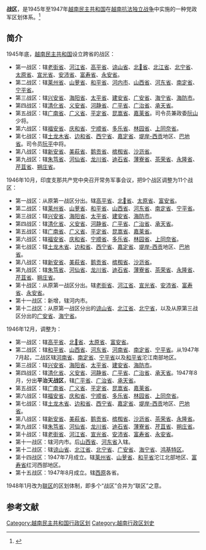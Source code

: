 '''战区'''，是1945年至1947年[[越南民主共和国|越南民主共和国]]在[[越南抗法战争|越南抗法独立战争]]中实施的一种党政军区划体系。<ref>{{Cite journal |last=舒全智 |date=2012 |title=1945～1975年的越南行政区划 |url= |journal=东南亚纵横 |issue=9 |pages=27–33 |issn=1003-2479 |id={{CNKI|DLYZ201209008|CJFD}}. {{NSSD|43727371}} |accessdate=}}</ref>
==简介==
1945年底，[[越南民主共和国|越南民主共和国]]设立跨省的战区：
*第一战区：辖[[老街省|老街省]]、[[河江省|河江省]]、[[高平省|高平省]]、[[谅山省|谅山省]]、[[北𣴓省|北𣴓省]]、[[北江省|北江省]]、[[北宁省|北宁省]]、[[太原省|太原省]]、[[宣光省|宣光省]]、[[安沛省|安沛省]]、[[富寿省|富寿省]]、[[永安省|永安省]]。
*第二战区：辖[[莱州省|莱州省]]、[[山萝省|山萝省]]、[[和平省|和平省]]、[[河内市|河内市]]、[[山西省_(越南)|山西省]]、[[河东省|河东省]]、[[南定省|南定省]]、[[宁平省|宁平省]]。
*第三战区：辖[[兴安省_(越南)|兴安省]]、[[海阳省|海阳省]]、[[太平省|太平省]]、[[建安省|建安省]]、[[广安省|广安省]]、[[海宁省|海宁省]]、[[海防市|海防市]]。
*第四战区：辖[[清化省|清化省]]、[[义安省|义安省]]、[[河静省|河静省]]、[[广平省|广平省]]、[[广治省|广治省]]、[[承天省|承天省]]。
*第五战区：辖[[广南省|广南省]]、[[广义省|广义省]]、[[平定省|平定省]]、[[昆嵩省|昆嵩省]]、[[嘉莱省|嘉莱省]]。司令员兼政委[[阮山|阮山]]少将。
*第六战区：辖[[福安省|福安省]]、[[庆和省|庆和省]]、[[宁顺省|宁顺省]]、[[多乐省|多乐省]]、[[林园省|林园省]]、[[上同奈省|上同奈省]]。
*第七战区：辖[[土龙木省|土龙木省]]、[[边和省|边和省]]、[[西宁省|西宁省]]、[[嘉定省|嘉定省]]、[[堤岸-西贡|堤岸-西贡]]地区、[[巴地省|巴地省]]。司令员[[阮平|阮平]]中将。
*第八战区：辖[[新安省|新安省]]、[[美萩省|美萩省]]、[[鹅贡省|鹅贡省]]、[[槟椥省|槟椥省]]、[[沙沥省|沙沥省]]。
*第九战区：辖[[朱笃省|朱笃省]]、[[河仙省|河仙省]]、[[龙川省|龙川省]]、[[迪石省|迪石省]]、[[薄寮省|薄寮省]]、[[茶荣省|茶荣省]]、[[永隆省|永隆省]]、[[芹苴省|芹苴省]]、[[朔庄省|朔庄省]]。

1946年10月，印度支那共产党中央召开常务军事会议，把9个战区调整为11个战区：
*第一战区：从原第一战区分出。辖[[高平省|高平省]]、[[北𣴓省|北𣴓省]]、[[太原省|太原省]]、[[富安省|富安省]]。
*第二战区：辖[[莱州省|莱州省]]、[[山萝省|山萝省]]、[[和平省|和平省]]、[[山西省_(越南)|山西省]]、[[河东省|河东省]]、[[南定省|南定省]]、[[宁平省|宁平省]]。
*第三战区：辖[[兴安省_(越南)|兴安省]]、[[海阳省|海阳省]]、[[太平省|太平省]]、[[建安省|建安省]]、[[海防市|海防市]]。
*第四战区：辖[[清化省|清化省]]、[[义安省|义安省]]、[[河静省|河静省]]、[[广平省|广平省]]、[[广治省|广治省]]、[[承天省|承天省]]。
*第五战区：辖[[广南省|广南省]]、[[广义省|广义省]]、[[平定省|平定省]]、[[昆嵩省|昆嵩省]]、[[嘉莱省|嘉莱省]]。 
*第六战区：辖[[福安省|福安省]]、[[庆和省|庆和省]]、[[宁顺省|宁顺省]]、[[多乐省|多乐省]]、[[林园省|林园省]]、[[上同奈省|上同奈省]]。
*第七战区：辖[[土龙木省|土龙木省]]、[[边和省|边和省]]、[[西宁省|西宁省]]、[[嘉定省|嘉定省]]、[[堤岸-西贡|堤岸-西贡]]地区、[[巴地省|巴地省]]。 
*第八战区：辖[[新安省|新安省]]、[[美萩省|美萩省]]、[[鹅贡省|鹅贡省]]、[[槟椥省|槟椥省]]、[[沙沥省|沙沥省]]。
*第九战区：辖[[朱笃省|朱笃省]]、[[河仙省|河仙省]]、[[龙川省|龙川省]]、[[迪石省|迪石省]]、[[薄寮省|薄寮省]]、[[茶荣省|茶荣省]]、[[永隆省|永隆省]]、[[芹苴省|芹苴省]]、[[朔庄省|朔庄省]]。
*第十战区：从原第一战区分出。辖[[老街省|老街省]]、[[河江省|河江省]]、[[宣光省|宣光省]]、[[安沛省|安沛省]]、[[富寿省|富寿省]]、[[永安省|永安省]]。
*第十一战区：新增，辖河内市。
*第十二战区：从原第一战区分出的[[谅山省|谅山省]]、[[北江省|北江省]]、[[北宁省|北宁省]]，以及从原第三战区分出的[[广安省|广安省]]、[[海宁省|海宁省]]。

1946年12月，调整为：
*第一战区：辖[[高平省|高平省]]、[[北𣴓省|北𣴓省]]、[[太原省|太原省]]、[[富安省|富安省]]。
*第二战区：辖[[和平省|和平省]]、[[山西省_(越南)|山西省]]、[[河东省|河东省]]、[[河南省_(越南)|河南省]]、[[南定省|南定省]]、[[宁平省|宁平省]]。从1947年7月起，二战区辖[[河南省_(越南)|河南省]]、[[南定省|南定省]]、[[宁平省|宁平省]]以及[[和平省|和平省]]沱江南部地区。
*第三战区：辖[[兴安省_(越南)|兴安省]]、[[海阳省|海阳省]]、[[太平省|太平省]]、[[建安省|建安省]]、[[海防市|海防市]]。
*第四战区：辖[[清化省|清化省]]、[[义安省|义安省]]、[[河静省|河静省]]、[[广平省|广平省]]、[[广治省|广治省]]、[[承天省|承天省]]。1947年8月，分出'''平治天战区'''，辖[[广平省|广平省]]、[[广治省|广治省]]、[[承天省|承天省]]。
*第五战区：辖[[广南省|广南省]]、[[广义省|广义省]]、[[平定省|平定省]]、[[昆嵩省|昆嵩省]]、[[嘉莱省|嘉莱省]]。 
*第六战区：辖[[福安省|福安省]]、[[庆和省|庆和省]]、[[宁顺省|宁顺省]]、[[多乐省|多乐省]]、[[林园省|林园省]]、[[上同奈省|上同奈省]]。
*第七战区：辖[[土龙木省|土龙木省]]、[[边和省|边和省]]、[[西宁省|西宁省]]、[[嘉定省|嘉定省]]、[[堤岸-西贡|堤岸-西贡]]地区、[[巴地省|巴地省]]。 
*第八战区：辖[[新安省|新安省]]、[[美萩省|美萩省]]、[[鹅贡省|鹅贡省]]、[[槟椥省|槟椥省]]、[[沙沥省|沙沥省]]、[[茶荣省|茶荣省]]、[[永隆省|永隆省]]。
*第九战区：辖[[朱笃省|朱笃省]]、[[河仙省|河仙省]]、[[龙川省|龙川省]]、[[迪石省|迪石省]]、[[薄寮省|薄寮省]]、[[芹苴省|芹苴省]]、[[朔庄省|朔庄省]]。
*第十战区：辖[[老街省|老街省]]、[[河江省|河江省]]、[[宣光省|宣光省]]、[[安沛省|安沛省]]、[[富寿省|富寿省]]、[[永安省|永安省]]。
*第十一战区：辖河内市。后[[山西省_(越南)|山西省]]、[[河东省|河东省]]入辖。
*第十二战区：辖[[谅山省|谅山省]]、[[北江省|北江省]]、[[北宁省|北宁省]]、[[广安省|广安省]]、[[海宁省|海宁省]]、[[鸿基特区|鸿基特区]]。
*第十四战区：1947年7月成立。辖[[莱州省|莱州省]]、[[山萝省|山萝省]]、[[和平省|和平省]]沱江北部地区、[[富寿省|富寿省]]红河西部地区。
*第十五战区：1947年8月成立。辖[[西原|西原]]各省。

1948年1月改为[[联区|联区]]的区划体制，即多个“战区”合并为“联区”之意。
==参考文献==
<references/>
[[Category:越南民主共和国行政区划|Category:越南民主共和国行政区划]]
[[Category:越南行政区划史|Category:越南行政区划史]]